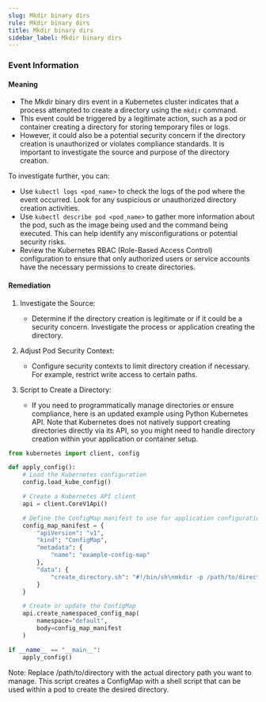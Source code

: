 ```yaml
--- 
slug: Mkdir binary dirs
rule: Mkdir binary dirs
title: Mkdir binary dirs
sidebar_label: Mkdir binary dirs
---
```

                   


### Event Information

#### Meaning

- The Mkdir binary dirs event in a Kubernetes cluster indicates that a process attempted to create a directory using the `mkdir` command.
- This event could be triggered by a legitimate action, such as a pod or container creating a directory for storing temporary files or logs.
- However, it could also be a potential security concern if the directory creation is unauthorized or violates compliance standards. It is important to investigate the source and purpose of the directory creation.

To investigate further, you can:
- Use `kubectl logs <pod_name>` to check the logs of the pod where the event occurred. Look for any suspicious or unauthorized directory creation activities.
- Use `kubectl describe pod <pod_name>` to gather more information about the pod, such as the image being used and the command being executed. This can help identify any misconfigurations or potential security risks.
- Review the Kubernetes RBAC (Role-Based Access Control) configuration to ensure that only authorized users or service accounts have the necessary permissions to create directories.

#### Remediation

1. Investigate the Source:
   - Determine if the directory creation is legitimate or if it could be a security concern. Investigate the process or application creating the directory.

2. Adjust Pod Security Context:
   - Configure security contexts to limit directory creation if necessary. For example, restrict write access to certain paths.

3. Script to Create a Directory:
   - If you need to programmatically manage directories or ensure compliance, here is an updated example using Python Kubernetes API. Note that Kubernetes does not natively support creating directories directly via its API, so you might need to handle directory creation within your application or container setup.


```python
from kubernetes import client, config

def apply_config():
    # Load the Kubernetes configuration
    config.load_kube_config()

    # Create a Kubernetes API client
    api = client.CoreV1Api()

    # Define the ConfigMap manifest to use for application configuration
    config_map_manifest = {
        "apiVersion": "v1",
        "kind": "ConfigMap",
        "metadata": {
            "name": "example-config-map"
        },
        "data": {
            "create_directory.sh": "#!/bin/sh\nmkdir -p /path/to/directory\n"
        }
    }

    # Create or update the ConfigMap
    api.create_namespaced_config_map(
        namespace="default",
        body=config_map_manifest
    )

if __name__ == "__main__":
    apply_config()

```
Note: Replace /path/to/directory with the actual directory path you want to manage. This script creates a ConfigMap with a shell script that can be used within a pod to create the desired directory.